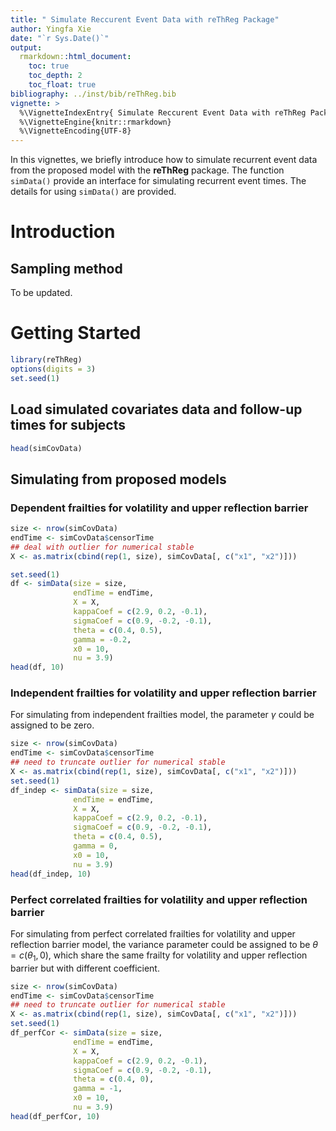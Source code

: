 ```yaml
---
title: " Simulate Reccurent Event Data with reThReg Package"
author: Yingfa Xie
date: "`r Sys.Date()`"
output:
  rmarkdown::html_document:
    toc: true
    toc_depth: 2
    toc_float: true
bibliography: ../inst/bib/reThReg.bib
vignette: >
  %\VignetteIndexEntry{ Simulate Reccurent Event Data with reThReg Package}
  %\VignetteEngine{knitr::rmarkdown}
  %\VignetteEncoding{UTF-8}
---
```


In this vignettes, we briefly introduce how to simulate recurrent event data 
from the proposed model with the **reThReg** package. The function `simData()` 
provide an interface for simulating recurrent event times. The details for 
using `simData()` are provided.


# Introduction 

## Sampling method 
  To be updated.

# Getting Started

```r
library(reThReg)
options(digits = 3)
set.seed(1)
```

## Load simulated covariates data and follow-up times for subjects

```r
head(simCovData)
```

##  Simulating from proposed models

### Dependent frailties for volatility and upper reflection barrier

```r
size <- nrow(simCovData)
endTime <- simCovData$censorTime
## deal with outlier for numerical stable
X <- as.matrix(cbind(rep(1, size), simCovData[, c("x1", "x2")]))

set.seed(1)
df <- simData(size = size,
              endTime = endTime,
              X = X,
              kappaCoef = c(2.9, 0.2, -0.1),
              sigmaCoef = c(0.9, -0.2, -0.1),
              theta = c(0.4, 0.5),
              gamma = -0.2,
              x0 = 10, 
              nu = 3.9)
head(df, 10)
```


### Independent frailties for volatility and upper reflection barrier
For simulating from independent frailties model, the parameter $\gamma$ could be assigned to be zero. 
```r
size <- nrow(simCovData)
endTime <- simCovData$censorTime
## need to truncate outlier for numerical stable
X <- as.matrix(cbind(rep(1, size), simCovData[, c("x1", "x2")]))
set.seed(1)
df_indep <- simData(size = size,
              endTime = endTime,
              X = X,
              kappaCoef = c(2.9, 0.2, -0.1),
              sigmaCoef = c(0.9, -0.2, -0.1),
              theta = c(0.4, 0.5),
              gamma = 0,
              x0 = 10, 
              nu = 3.9)
head(df_indep, 10)
```


### Perfect correlated frailties for volatility and upper reflection barrier
For simulating from perfect correlated frailties for volatility and upper 
reflection barrier model, the variance parameter could be assigned to be 
$\theta = c(\theta_1, 0)$, which share the same frailty for volatility and 
upper reflection barrier but with different coefficient.
```r
size <- nrow(simCovData)
endTime <- simCovData$censorTime
## need to truncate outlier for numerical stable
X <- as.matrix(cbind(rep(1, size), simCovData[, c("x1", "x2")]))
set.seed(1)
df_perfCor <- simData(size = size,
              endTime = endTime,
              X = X,
              kappaCoef = c(2.9, 0.2, -0.1),
              sigmaCoef = c(0.9, -0.2, -0.1),
              theta = c(0.4, 0),
              gamma = -1,
              x0 = 10, 
              nu = 3.9)
head(df_perfCor, 10)
```